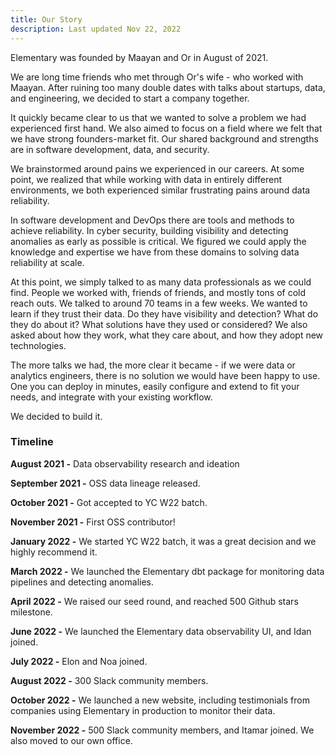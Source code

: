 ```yaml
---
title: Our Story
description: Last updated Nov 22, 2022
---
```


Elementary was founded by Maayan and Or in August of 2021.

We are long time friends who met through Or's wife - who worked with Maayan. After ruining too many double dates with talks about startups, data, and engineering, we decided to start a company together.

It quickly became clear to us that we wanted to solve a problem we had experienced first hand. We also aimed to focus on a field where we felt that we have strong founders-market fit. Our shared background and strengths are in software development, data, and security.

We brainstormed around pains we experienced in our careers. At some point, we realized that while working with data in entirely different environments, we both experienced similar frustrating pains around data reliability.

In software development and DevOps there are tools and methods to achieve reliability. In cyber security, building visibility and detecting anomalies as early as possible is critical. We figured we could apply the knowledge and expertise we have from these domains to solving data reliability at scale.

At this point, we simply talked to as many data professionals as we could find. People we worked with, friends of friends, and mostly tons of cold reach outs. We talked to around 70 teams in a few weeks. We wanted to learn if they trust their data. Do they have visibility and detection? What do they do about it? What solutions have they used or considered? We also asked about how they work, what they care about, and how they adopt new technologies.

The more talks we had, the more clear it became - if we were data or analytics engineers, there is no solution we would have been happy to use. One you can deploy in minutes, easily configure and extend to fit your needs, and integrate with your existing workflow.

We decided to build it.


### Timeline

**August 2021 -** Data observability research and ideation

**September 2021 -** OSS data lineage released.

**October 2021 -** Got accepted to YC W22 batch.

**November 2021 -** First OSS contributor!

**January 2022 -** We started YC W22 batch, it was a great decision and we highly recommend it.

**March 2022 -** We launched the Elementary dbt package for monitoring data pipelines and detecting anomalies.

**April 2022 -** We raised our seed round, and reached 500 Github stars milestone.

**June 2022 -** We launched the Elementary data observability UI, and Idan joined.

**July 2022 -** Elon and Noa joined.

**August 2022 -** 300 Slack community members.

**October 2022 -** We launched a new website, including testimonials from companies using Elementary in production to monitor their data.

**November 2022 -** 500 Slack community members, and Itamar joined. We also moved to our own office.
